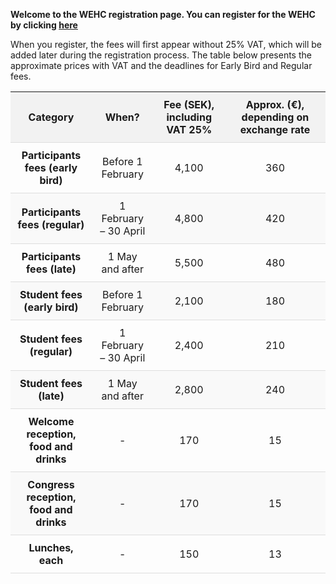 **Welcome to the WEHC registration page. You can register for the WEHC by clicking [here](https://registration.invajo.com/53381b6c-69cf-43db-9688-47716a910d90?page=b9fd1835-a58b-4fda-85a3-de6548dec209)**

When you register, the fees will first appear without 25% VAT, which will be added later during the registration process. The table below presents the approximate prices with VAT and the deadlines for Early Bird and Regular fees.

<style>
  table {
    width: 100%;
    border-collapse: collapse;
  }
  th, td {
    padding: 10px;
    text-align: center;
    border-bottom: 1px solid #ddd;
  }
  th {
    background-color: #f2f2f2;
  }
  tr:nth-child(even) {
    background-color: #f9f9f9;
  }
</style>

| Category                         | When?                    | Fee (SEK), including VAT 25% | Approx. (€), depending on exchange rate |
|----------------------------------|--------------------------|------------------------------|-----------------------------------------|
| **Participants fees (early bird)** | Before 1 February        | 4,100                        | 360                                     |
| **Participants fees (regular)**    | 1 February – 30 April    | 4,800                        | 420                                     |
| **Participants fees (late)**       | 1 May and after          | 5,500                        | 480                                     |
| **Student fees (early bird)**      | Before 1 February        | 2,100                        | 180                                     |
| **Student fees (regular)**         | 1 February – 30 April    | 2,400                        | 210                                     |
| **Student fees (late)**            | 1 May and after          | 2,800                        | 240                                     |
| **Welcome reception, food and drinks** | -                     | 170                          | 15                                      |
| **Congress reception, food and drinks** | -                   | 170                          | 15                                      |
| **Lunches, each**                  | -                        | 150                          | 13                                      |
